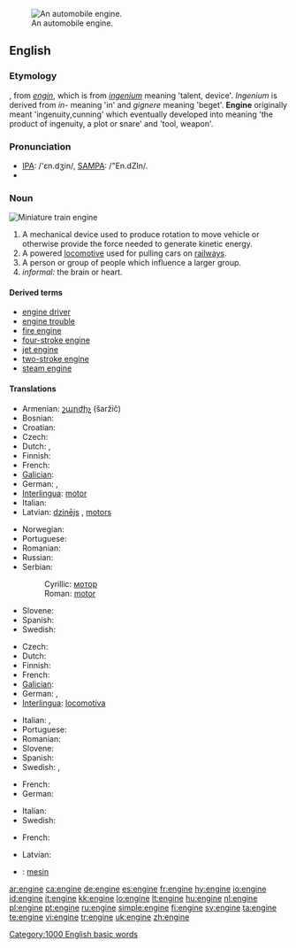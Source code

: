 [[Image:Mercedes V6 DTM Rennmotor 1996.jpg|thumb|An automobile engine.]]
==English==

===Etymology===
{{commonscat|Engines}}
{{etyl|enm}}, from {{etyl|fro}} ''[[engin]]'', which is from {{etyl|la}} ''[[ingenium]]'' meaning 'talent, device'. ''Ingenium'' is derived from ''in-'' meaning 'in' and ''gignere'' meaning 'beget'. '''Engine''' originally meant 'ingenuity,cunning' which eventually developed into meaning 'the product of ingenuity, a plot or snare' and 'tool, weapon'.

===Pronunciation===
{{wikipedia}}
* [[w:IPA_chart_for_English|IPA]]: /'ɛn.dʒin/, [[w:SAMPA/English|SAMPA]]: /"En.dZIn/.
* {{audio|en-us-engine.ogg|Audio (US)}}

===Noun===
[[Image:Miniature Railway.JPG|thumb|Miniature train '''engine''']]
{{en-noun}}

# A mechanical device used to produce rotation to move vehicle or otherwise provide the force needed to generate kinetic energy.
# A powered [[locomotive]] used for pulling cars on [[railway]]s.
# A person or group of people which influence a larger group.
# ''informal:'' the brain or heart.

====Derived terms====
* [[engine driver]]
* [[engine trouble]]
* [[fire engine]]
* [[four-stroke engine]]
* [[jet engine]]
* [[two-stroke engine]]
* [[steam engine]]

====Translations====
{{trans-top|mechanical device}}
* Armenian: [[շարժիչ]] (šaržič)
* Bosnian: {{t-|bs|motor|m}}
* Croatian: {{t-|hr|motor|m}}
* Czech: {{t-|cs|motor|m}}
* Dutch: {{t+|nl|motor|m}}, {{t+|nl|aandrijving|f}}
* Finnish: {{t+|fi|moottori}}
* French: {{t+|fr|moteur|m}}
* [[Galician]]: {{t-|gl|motor|xs=Galician}} {{m}}
* German: {{t+|de|Motor|m}}, {{t+|de|Triebwerk|n}}
* [[Interlingua]]: [[motor]]
* Italian: {{t+|it|motore|m}}
* Latvian: [[dzinējs]] {{m}}, [[motors]] {{m}}
{{trans-mid}}
* Norwegian: {{t-|no|motor|m}}
* Portuguese: {{t+|pt|motor|m}}
* Romanian: {{t+|ro|motor|n}}
* Russian: {{t+|ru|двигатель|m|sc=Cyrl}}
* Serbian:
*: Cyrillic: [[мотор#Serbian|мотор]] {{m}}
*: Roman: [[motor#Serbian|motor]] {{m}}
* Slovene: {{t+|sl|motor|m}}
* Spanish: {{t+|es|motor|f}}
* Swedish: {{t+|sv|motor|n}}
{{trans-bottom}}

{{trans-top|locomotive}}
* Czech: {{t+|cs|lokomotiva|f}}
* Dutch: {{t+|nl|locomotief|m}}
* Finnish: {{t+|fi|veturi}}
* French: {{t+|fr|locomotive|f}}
* [[Galician]]: {{t+|gl|locomotora|xs=Galician}} {{f}}
* German: {{t+|de|Lokomotive|f}}, {{t+|de|Lok|f}}
* [[Interlingua]]: [[locomotiva]]
{{trans-mid}}
* Italian: {{t+|it|motrice|f}}, {{t-|it|locomotiva|f}}
* Portuguese: {{t+|pt|locomotiva|f}}
* Romanian: {{t+|ro|motor|n}}
* Slovene: {{t+|sl|lokomotiva|f}}
* Spanish: {{t-|es|locomotora|m}}
* Swedish: {{t+|sv|lok|c}}, {{t+|sv|lokomotiv|c}}
{{trans-bottom}}

{{trans-top|influential group}}
* French: {{t+|fr|moteur|m}}
* German: {{t+|de|Motor|m}}
{{trans-mid}}
* Italian: {{t+|it|motore|m}}
* Swedish: {{t+|sv|motor|n}}
{{trans-bottom}}

{{trans-top|brain or heart}}
* French: {{t+|fr|moteur|m}}
{{trans-mid}}
* Latvian: {{t-|lv|motors|m|xs=Latvian}}
{{trans-bottom}}

{{checktrans-top}}
* {{ttbc|Indonesian}}: [[mesin]]
{{checktrans-bottom}}

[[Category:1000 English basic words]]

[[ar:engine]]
[[ca:engine]]
[[de:engine]]
[[es:engine]]
[[fr:engine]]
[[hy:engine]]
[[io:engine]]
[[id:engine]]
[[it:engine]]
[[kk:engine]]
[[lo:engine]]
[[lt:engine]]
[[hu:engine]]
[[nl:engine]]
[[pl:engine]]
[[pt:engine]]
[[ru:engine]]
[[simple:engine]]
[[fi:engine]]
[[sv:engine]]
[[ta:engine]]
[[te:engine]]
[[vi:engine]]
[[tr:engine]]
[[uk:engine]]
[[zh:engine]]
